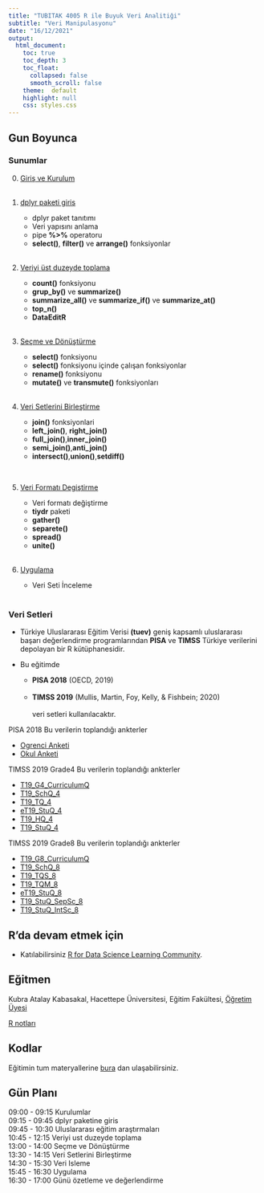```yaml
---
title: "TUBITAK 4005 R ile Buyuk Veri Analitiği"
subtitle: "Veri Manipulasyonu"
date: "16/12/2021"
output: 
  html_document:
    toc: true
    toc_depth: 3
    toc_float: 
      collapsed: false
      smooth_scroll: false
    theme:  default
    highlight: null
    css: styles.css
---
```




## Gun Boyunca 

### Sunumlar

0. [Giriş ve Kurulum](sunum/00.html)  
<br>

1. [dplyr paketi giris](sunum/01.html)
 
   - dplyr paket tanıtımı
   - Veri yapısını anlama
   - pipe **%>%** operatoru
   - **select()**, **filter()** ve **arrange()** fonksiyonlar <br>
<br>

2. [Veriyi üst duzeyde toplama](sunum/02.html)

   - **count()** fonksiyonu
   - **grup_by()** ve **summarize()**
   - **summarize_all()** ve **summarize_if()** ve **summarize_at()**
   - **top_n()** 
   - **DataEditR** 
   <br>
<br>

3. [Seçme ve Dönüştürme](sunum/03.html)

   - **select()** fonksiyonu
   - **select()** fonksiyonu içinde çalışan fonksiyonlar
   - **rename()** fonksiyonu
   - **mutate()** ve **transmute()** fonksiyonları <br>
<br>

4. [Veri Setlerini Birleştirme](sunum/04.html)

   - **join()** fonksiyonlari
   - **left_join()**, **right_join()**
   - **full_join()**,**inner_join()**
   - **semi_join()**,**anti_join()**
   - **intersect()**,**union()**,**setdiff()**
   <br>
   
<br>

5. [Veri Formatı Degiştirme](sunum/05.html)

   - Veri formatı değiştirme
   - **tiydr** paketi
   - **gather()**
   - **separete()**
   - **spread()**
   - **unite()** <br>
<br>
   
6. [Uygulama](sunum/06.html)

   - Veri Seti İnceleme <br>
<br>
  


### Veri Setleri


- Türkiye Uluslararası Eğitim Verisi **(tuev)** geniş kapsamlı uluslararası başarı değerlendirme programlarından **PISA** ve **TIMSS** Türkiye verilerini depolayan bir R kütüphanesidir. 

- Bu eğitimde 
  - **PISA 2018** (OECD, 2019) <br>      
  - **TIMSS 2019** (Mullis, Martin, Foy, Kelly, & Fishbein; 2020) <br>  
veri setleri kullanılacaktır. 

 
PISA 2018 Bu verilerin toplandığı ankterler

   - [Ogrenci Anketi](PISA_anketler/Turkish (Turkey) For Student_Questionnaire_Booklet_2018.pdf)
   - [Okul Anketi](PISA_anketler/Turkish (Turkey) For School_Questionnaire_2018.pdf)

TIMSS 2019 Grade4 Bu verilerin toplandığı ankterler

   - [T19_G4_CurriculumQ](TIMSS_anketler/questionnaires_4/T19_G4_CurriculumQ.pdf)
   - [T19_SchQ_4](TIMSS_anketler/questionnaires_4/T19_SchQ_4.pdf)
   - [T19_TQ_4](TIMSS_anketler/questionnaires_4/T19_TQ_4.pdf)
   - [eT19_StuQ_4](TIMSS_anketler/questionnaires_4/eT19_StuQ_4.pdf)
   - [T19_HQ_4](TIMSS_anketler/questionnaires_4/T19_HQ_4.pdf)
   - [T19_StuQ_4](TIMSS_anketler/questionnaires_4/T19_StuQ_4.pdf)


TIMSS 2019 Grade8 Bu verilerin toplandığı ankterler

   - [T19_G8_CurriculumQ](TIMSS_anketler/questionnaires_8/T19_G8_CurriculumQ.pdf)
   - [T19_SchQ_8](TIMSS_anketler/questionnaires_4/T19_SchQ_8.pdf)
   - [T19_TQS_8](TIMSS_anketler/questionnaires_4/T19_TQS_8.pdf)
   - [T19_TQM_8](TIMSS_anketler/questionnaires_4/T19_TQM_8.pdf)
   - [eT19_StuQ_8](TIMSS_anketler/questionnaires_4/eT19_StuQ_8.pdf)
   - [T19_StuQ_SepSc_8](TIMSS_anketler/questionnaires_4/T19_StuQ_SepSc_8.pdf)
   - [T19_StuQ_IntSc_8](TIMSS_anketler/questionnaires_4/T19_StuQ_IntSc_8.pdf)

## R'da devam etmek için

- Katılabilirsiniz [R for Data Science Learning Community](https://www.rfordatasci.com/).

## Eğitmen

Kubra Atalay Kabasakal, Hacettepe Üniversitesi, Eğitim Fakültesi, [Öğretim Üyesi](https://avesis.hacettepe.edu.tr/katalay)
<br>

[R notları](http://www.rpubs.com/kkatalayders)   


## Kodlar
Eğitimin tum materyallerine [bura](https://github.com/atalay-k/VM.git) 
dan ulaşabilirsiniz.



## Gün Planı

09:00 - 09:15 Kurulumlar 
<br>
09:15 - 09:45  dplyr paketine giris
<br>
09:45 - 10:30 Uluslararası eğitim araştırmaları
<br> 
10:45 - 12:15 Veriyi ust duzeyde toplama
<br>
13:00 - 14:00 Seçme ve Dönüştürme
<br>
13:30 - 14:15 Veri Setlerini Birleştirme
<br>
14:30 - 15:30 Veri Isleme
<br>
15:45 - 16:30 Uygulama
<br>
16:30 - 17:00 Günü özetleme ve değerlendirme
<br>

